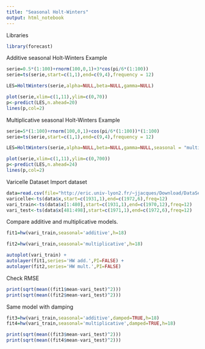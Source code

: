 ```yaml
---
title: "Seasonal Holt-Winters"
output: html_notebook
---
```


Libraries
```r
library(forecast)

```

Additive seasonal Holt-Winters
Example
```r
serie=0.5*(1:100)+rnorm(100,0,1)+3*cos(pi/6*(1:100))
serie=ts(serie,start=c(1,1),end=c(9,4),frequency = 12)

LES=HoltWinters(serie,alpha=NULL,beta=NULL,gamma=NULL)

plot(serie,xlim=c(1,11),ylim=c(0,70))
p<-predict(LES,n.ahead=20)
lines(p,col=2)
```

Multiplicative seasonal Holt-Winters
Example
```r
serie=5*(1:100)+rnorm(100,0,1)+cos(pi/6*(1:100))*(1:100)
serie=ts(serie,start=c(1,1),end=c(9,4),frequency = 12)

LES=HoltWinters(serie,alpha=NULL,beta=NULL,gamma=NULL,seasonal = "multi")

plot(serie,xlim=c(1,11),ylim=c(0,700))
p<-predict(LES,n.ahead=24)
lines(p,col=2)
```

Varicelle Dataset
Import dataset
```r
data=read.csv(file="http://eric.univ-lyon2.fr/~jjacques/Download/DataSet/varicelle.csv")
varicelle<-ts(data$x,start=c(1931,1),end=c(1972,6),freq=12)
vari_train<-ts(data$x[1:480],start=c(1931,1),end=c(1970,12),freq=12)
vari_test<-ts(data$x[481:498],start=c(1971,1),end=c(1972,6),freq=12)

```

Compare additive and multiplicative models.
```r
fit1=hw(vari_train,seasonal='additive',h=18)

fit2=hw(vari_train,seasonal='multiplicative',h=18)

autoplot(vari_train) +
autolayer(fit1,series='HW add.',PI=FALSE) +
autolayer(fit2,series='HW mult.',PI=FALSE)
```

Check RMSE
```r
print(sqrt(mean((fit1$mean-vari_test)^2)))
print(sqrt(mean((fit2$mean-vari_test)^2)))
```

Same model with damping
```r
fit3=hw(vari_train,seasonal='additive',damped=TRUE,h=18)
fit4=hw(vari_train,seasonal='multiplicative',damped=TRUE,h=18)

print(sqrt(mean((fit3$mean-vari_test)^2)))
print(sqrt(mean((fit4$mean-vari_test)^2)))
```













